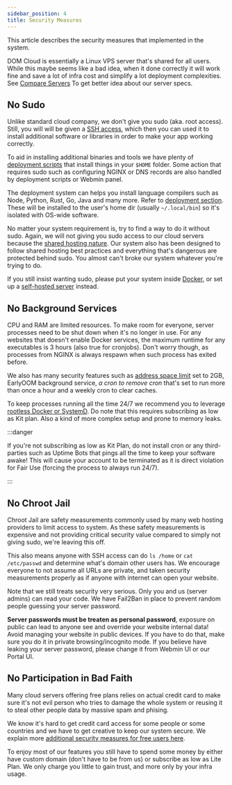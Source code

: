 ```yaml
---
sidebar_position: 4
title: Security Measures
---
```


This article describes the security measures that implemented in the system. 

DOM Cloud is essentially a Linux VPS server that's shared for all users. While this maybe seems like a bad idea, when it done correctly it will work fine and save a lot of infra cost and simplify a lot deployment complexities. See [Compare Servers](./compare-server.mdx) To get better idea about our server specs.

## No Sudo

Unlike standard cloud company, we don't give you sudo (aka. root access). Still, you will will be given a [SSH access](https://www.cloudflare.com/learning/access-management/what-is-ssh/), which then you can used it to install additional software or libraries in order to make your app working correctly.

To aid in installing additional binaries and tools we have plenty of [deployment scripts](../deployment/deploy.mdx) that install things in your `$HOME` folder. Some action that requires sudo such as configuring NGINX or DNS records are also handled by deployment scripts or Webmin panel.

The deployment system can helps you install language compilers such as Node, Python, Rust, Go, Java and many more. Refer to [deployment section](../deployment/index.mdx). These will be installed to the user's home dir (usually `~/.local/bin`) so it's isolated with OS-wide software.

No matter your system requirement is, try to find a way to do it without sudo. Again, we will not giving you sudo access to our cloud servers because the [shared hosting nature](./mission.mdx). Our system also has been designed to follow shared hosting best practices and everything that's dangerous are protected behind sudo. You almost can't broke our system whatever you're trying to do.

If you still insist wanting sudo, please put your system inside [Docker](../deployment/docker.mdx), or set up a [self-hosted server](./self-hosting.mdx) instead.

## No Background Services

CPU and RAM are limited resources. To make room for everyone, server processes need to be shut down when it's no longer in use. For any websites that doesn't enable Docker services, the maximum runtime for any executables is 3 hours (also true for cronjobs). Don't worry though, as processes from NGINX is always respawn when such process has exited before.

We also has many security features such as [address space limit](https://www.man7.org/linux/man-pages/man5/limits.conf.5.html#:~:text=address%20space%20limit%20(KB)) set to 2GB, EarlyOOM background service, *a cron to remove cron* that's set to run more than once a hour and a weekly cron to clear caches.

To keep processes running all the time 24/7 we recommend you to leverage [rootless Docker or SystemD](../deployment/docker.mdx). Do note that this requires subscribing as low as Kit plan. Also a kind of more complex setup and prone to memory leaks.

:::danger

If you're not subscribing as low as Kit Plan, do not install cron or any third-parties such as Uptime Bots that pings all the time to keep your software awake! This will cause your account to be terminated as it is direct violation for Fair Use (forcing the process to always run 24/7).

:::

## No Chroot Jail

Chroot Jail are safety measurements commonly used by many web hosting providers to limit access to system. As these safety measurements is expensive and not providing critical security value compared to simply not giving sudo, we're leaving this off.

This also means anyone with SSH access can do `ls /home` or `cat /etc/passwd` and determine what's domain other users has. We encourage everyone to not assume all URLs are private, and taken security measurements properly as if anyone with internet can open your website.

Note that we still treats security very serious. Only you and us (server admins) can read your code. We have Fail2Ban in place to prevent random people guessing your server password. 

**Server passwords must be treaten as personal password**, exposure on public can lead to anyone see and override your website internal data! Avoid managing your website in public devices. If you have to do that, make sure you do it in private browsing/incognito mode. If you believe have leaking your server password, please change it from Webmin UI or our Portal UI.

## No Participation in Bad Faith

Many cloud servers offering free plans relies on actual credit card to make sure it's not evil person who tries to damage the whole system or reusing it to steal other people data by massive spam and phising.

We know it's hard to get credit card access for some people or some countries and we have to get creative to keep our system secure. We explain more [additional security measures for free users here](./free-plan.mdx). 

To enjoy most of our features you still have to spend some money by either have custom domain (don't have to be from us) or subscribe as low as Lite Plan. We only charge you little to gain trust, and more only by your infra usage.
